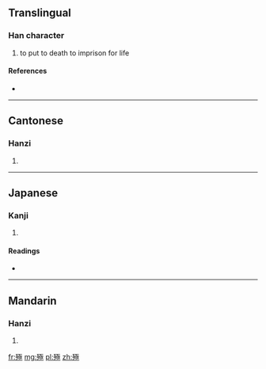 ==Translingual==

===Han character===
{{Han char|rn=78|rad=歹|as=09|sn=13|four=1721<sub>4</sub>|canj=一弓一水一 (MNMEM), 一弓弓水一 (MNNEM)}}

# to put to death to imprison for life

====References====
* {{Han ref|kx=0582.080|dkj=16517|dj=0975.090|hdz=21391.020|uh=6B9B|ud=27547|bh=DDFB|bd=56827}}

----

==Cantonese==

===Hanzi===
{{yue-hanzi|jyut=gik1|y=gik1}}

# {{defn|lang=yue|sort=歹09}}

----

==Japanese==

===Kanji===
{{ja-kanji|grade=|rs=歹09}}

# {{defn|lang=ja|sort=歹09}}

====Readings====
* {{ja-readings|on=[[きょく]] (kyoku), [[こく]] (koku)|kun=[[ころす]] (korosu)}}

----

==Mandarin==

===Hanzi===
{{cmn-hanzi|pin=[[jí]] ([[ji2]])|wg=chi<sup>2</sup>}}

# {{defn|lang=cmn|sort=歹09}}

[[fr:殛]]
[[mg:殛]]
[[pl:殛]]
[[zh:殛]]